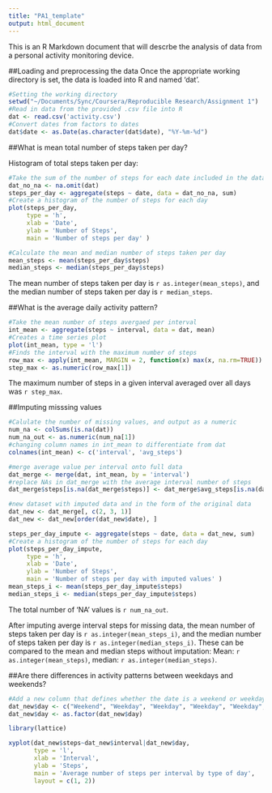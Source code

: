 ```yaml
---
title: "PA1_template"
output: html_document
---
```


This is an R Markdown document that will descrbe the analysis of data from a personal activity monitoring device.

##Loading and preprocessing the data
Once the appropriate working directory is set, the data is loaded into R and named 'dat'.

```r
#Setting the working directory
setwd("~/Documents/Sync/Coursera/Reproducible Research/Assignment 1")
#Read in data from the provided .csv file into R
dat <- read.csv('activity.csv')
#Convert dates from factors to dates
dat$date <- as.Date(as.character(dat$date), "%Y-%m-%d")
```

##What is mean total number of steps taken per day?

Histogram of total steps taken per day:

```r
#Take the sum of the number of steps for each date included in the data set
dat_no_na <- na.omit(dat)
steps_per_day <- aggregate(steps ~ date, data = dat_no_na, sum)
#Create a histogram of the number of steps for each day
plot(steps_per_day, 
     type = 'h', 
     xlab = 'Date', 
     ylab = 'Number of Steps', 
     main = 'Number of steps per day' )

#Calculate the mean and median number of steps taken per day
mean_steps <- mean(steps_per_day$steps)
median_steps <- median(steps_per_day$steps)

```

The mean number of steps taken per day is `r as.integer(mean_steps)`, and the median number of steps taken per day is `r median_steps`. 

##What is the average daily activity pattern?

```r
#Take the mean number of steps avergaed per interval
int_mean <- aggregate(steps ~ interval, data = dat, mean)
#Creates a time series plot
plot(int_mean, type = 'l')
#Finds the interval with the maximum number of steps
row_max <- apply(int_mean, MARGIN = 2, function(x) max(x, na.rm=TRUE))
step_max <- as.numeric(row_max[1])
```

The maximum number of steps in a given interval averaged over all days was `r step_max`.

##Imputing misssing values

```r
#Calulate the number of missing values, and output as a numeric
num_na <- colSums(is.na(dat))
num_na_out <- as.numeric(num_na[1])
#changing column names in int_mean to differentiate from dat
colnames(int_mean) <- c('interval', 'avg_steps')

#merge average value per interval onto full data
dat_merge <- merge(dat, int_mean, by = 'interval')
#replace NAs in dat_merge with the average interval number of steps
dat_merge$steps[is.na(dat_merge$steps)] <- dat_merge$avg_steps[is.na(dat_merge$steps)]

#new dataset with imputed data and in the form of the original data
dat_new <- dat_merge[, c(2, 3, 1)]
dat_new <- dat_new[order(dat_new$date), ]

steps_per_day_impute <- aggregate(steps ~ date, data = dat_new, sum)
#Create a histogram of the number of steps for each day
plot(steps_per_day_impute, 
     type = 'h', 
     xlab = 'Date', 
     ylab = 'Number of Steps', 
     main = 'Number of steps per day with imputed values' )
mean_steps_i <- mean(steps_per_day_impute$steps)
median_steps_i <- median(steps_per_day_impute$steps)

```

The total number of 'NA' values is `r num_na_out`.

After imputing averge interval steps for missing data, the mean number of steps taken per day is `r as.integer(mean_steps_i)`, and the median number of steps taken per day is `r as.integer(median_steps_i)`. These can be compared to the mean and median steps without imputation: Mean: `r as.integer(mean_steps)`, median: `r as.integer(median_steps)`.

##Are there differences in activity patterns between weekdays and weekends?

```r
#Add a new column that defines whether the date is a weekend or weekday
dat_new$day <- c("Weekend", "Weekday", "Weekday", "Weekday", "Weekday", "Weekday", "Weekend")[as.POSIXlt(dat_new$date)$wday + 1]
dat_new$day <- as.factor(dat_new$day)

library(lattice)

xyplot(dat_new$steps~dat_new$interval|dat_new$day, 
       type = 'l',
       xlab = 'Interval',
       ylab = 'Steps',
       main = 'Average number of steps per interval by type of day',
       layout = c(1, 2))

```